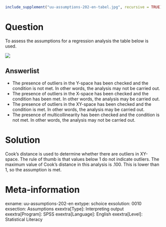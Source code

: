 ```r
include_supplement("uu-assumptions-202-en-tabel.jpg", recursive = TRUE)
```



Question
========
To assess the assumptions for a regression analysis the table below is used.

![](uu-assumptions-202-en-tabel.jpg)

Answerlist
----------
* The presence of outliers in the Y-space has been checked and the condition is not met. In other words, the analysis may not be carried out.
* The presence of outliers in the X-space has been checked and the condition has been met. In other words, the analysis may be carried out.
* The presence of outliers in the XY-space has been checked and the condition is met. In other words, the analysis may be carried out.
* The presence of multicollinearity has been checked and the condition is not met. In other words, the analysis may not be carried out.


Solution
========
Cook's distance is used to determine whether there are outliers in XY-space. The rule of thumb is that values below 1 do not indicate outliers. The maximum value of Cook's distance in this analysis is .100. This is lower than 1, so the assumption is met.


Meta-information
================
exname: uu-assumptions-202-en
extype: schoice
exsolution: 0010
exsection: Assumptions
exextra[Type]: Interpreting output
exextra[Program]: SPSS
exextra[Language]: English
exextra[Level]: Statistical Literacy
